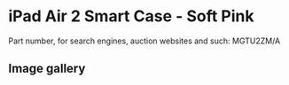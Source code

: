 # iPad Air 2 Smart Case - Soft Pink

Part number, for search engines, auction websites and such: MGTU2ZM/A

## Image gallery

<div style={{ width: "768px" }}>
  <GalleryComponent
    images={[
      {
        original: "/everysource/MGTU2",
        thumbnail: "/everypreview/MGTU2",
      },
      {
        original: "/everysource/MGTU2_AV1_GOLD",
        thumbnail: "/everypreview/MGTU2_AV1_GOLD",
      },
      {
        original: "/everysource/MGTU2_AV1_SILVER",
        thumbnail: "/everypreview/MGTU2_AV1_SILVER",
      },
      {
        original: "/everysource/MGTU2_AV1_SPACE_GRAY",
        thumbnail: "/everypreview/MGTU2_AV1_SPACE_GRAY",
      },
      {
        original: "/everysource/MGTU2_AV2",
        thumbnail: "/everypreview/MGTU2_AV2",
      },
      {
        original: "/everysource/MGTU2_AV3",
        thumbnail: "/everypreview/MGTU2_AV3",
      },
      {
        original: "/everysource/MGTU2_AV4",
        thumbnail: "/everypreview/MGTU2_AV4",
      },
      {
        original: "/everysource/MGTU2_AV5",
        thumbnail: "/everypreview/MGTU2_AV5",
      },
      {
        original: "/everysource/MGTU2_AV6",
        thumbnail: "/everypreview/MGTU2_AV6",
      }
    ]}
  />
</div>